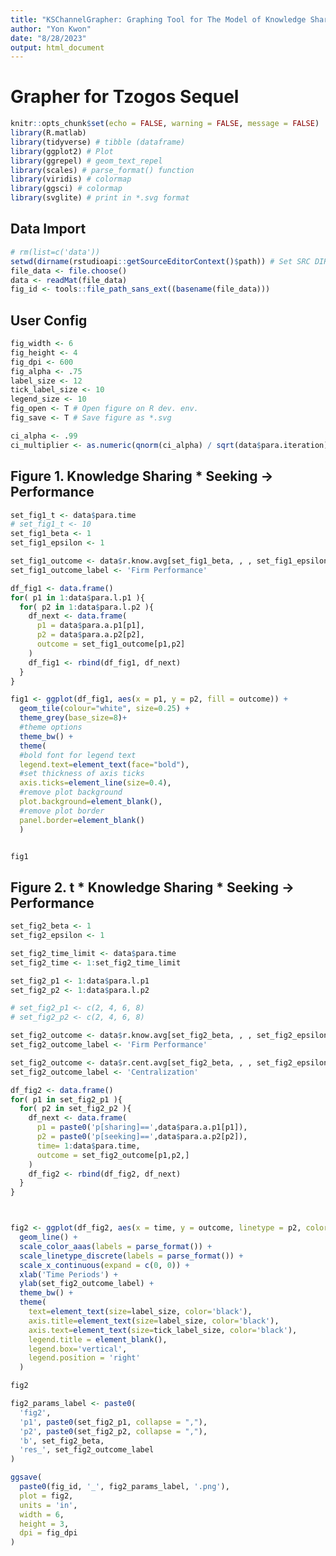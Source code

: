 ```yaml
---
title: "KSChannelGrapher: Graphing Tool for The Model of Knowledge Sharing (as opening knowledge channel)"
author: "Yon Kwon"
date: "8/28/2023"
output: html_document
---
```


# Grapher for Tzogos Sequel

```r
knitr::opts_chunk$set(echo = FALSE, warning = FALSE, message = FALSE) 
library(R.matlab)
library(tidyverse) # tibble (dataframe)
library(ggplot2) # Plot
library(ggrepel) # geom_text_repel
library(scales) # parse_format() function
library(viridis) # colormap
library(ggsci) # colormap
library(svglite) # print in *.svg format
```

## Data Import
```r
# rm(list=c('data'))
setwd(dirname(rstudioapi::getSourceEditorContext()$path)) # Set SRC DIR as WD
file_data <- file.choose()
data <- readMat(file_data)
fig_id <- tools::file_path_sans_ext((basename(file_data)))
```

## User Config
```r
fig_width <- 6
fig_height <- 4
fig_dpi <- 600
fig_alpha <- .75
label_size <- 12
tick_label_size <- 10
legend_size <- 10
fig_open <- T # Open figure on R dev. env.
fig_save <- T # Save figure as *.svg

ci_alpha <- .99
ci_multiplier <- as.numeric(qnorm(ci_alpha) / sqrt(data$para.iteration))
```

## Figure 1. Knowledge Sharing * Seeking -> Performance
```r
set_fig1_t <- data$para.time
# set_fig1_t <- 10
set_fig1_beta <- 1
set_fig1_epsilon <- 1

set_fig1_outcome <- data$r.know.avg[set_fig1_beta, , , set_fig1_epsilon, set_fig1_t]
set_fig1_outcome_label <- 'Firm Performance'

df_fig1 <- data.frame()
for( p1 in 1:data$para.l.p1 ){
  for( p2 in 1:data$para.l.p2 ){
    df_next <- data.frame(
      p1 = data$para.a.p1[p1],
      p2 = data$para.a.p2[p2],
      outcome = set_fig1_outcome[p1,p2]
    )
    df_fig1 <- rbind(df_fig1, df_next)
  }
}

fig1 <- ggplot(df_fig1, aes(x = p1, y = p2, fill = outcome)) +
  geom_tile(colour="white", size=0.25) +
  theme_grey(base_size=8)+
  #theme options
  theme_bw() +
  theme(
  #bold font for legend text
  legend.text=element_text(face="bold"),
  #set thickness of axis ticks
  axis.ticks=element_line(size=0.4),
  #remove plot background
  plot.background=element_blank(),
  #remove plot border
  panel.border=element_blank()
  )


fig1
```

## Figure 2. t * Knowledge Sharing * Seeking -> Performance
```r
set_fig2_beta <- 1
set_fig2_epsilon <- 1

set_fig2_time_limit <- data$para.time
set_fig2_time <- 1:set_fig2_time_limit

set_fig2_p1 <- 1:data$para.l.p1
set_fig2_p2 <- 1:data$para.l.p2

# set_fig2_p1 <- c(2, 4, 6, 8)
# set_fig2_p2 <- c(2, 4, 6, 8)

set_fig2_outcome <- data$r.know.avg[set_fig2_beta, , , set_fig2_epsilon, set_fig2_time]
set_fig2_outcome_label <- 'Firm Performance'

set_fig2_outcome <- data$r.cent.avg[set_fig2_beta, , , set_fig2_epsilon, set_fig2_time]
set_fig2_outcome_label <- 'Centralization'

df_fig2 <- data.frame()
for( p1 in set_fig2_p1 ){
  for( p2 in set_fig2_p2 ){
    df_next <- data.frame(
      p1 = paste0('p[sharing]==',data$para.a.p1[p1]),
      p2 = paste0('p[seeking]==',data$para.a.p2[p2]),
      time= 1:data$para.time,
      outcome = set_fig2_outcome[p1,p2,]
    )
    df_fig2 <- rbind(df_fig2, df_next)
  }
}



fig2 <- ggplot(df_fig2, aes(x = time, y = outcome, linetype = p2, color = p1)) +
  geom_line() +
  scale_color_aaas(labels = parse_format()) +
  scale_linetype_discrete(labels = parse_format()) +
  scale_x_continuous(expand = c(0, 0)) +
  xlab('Time Periods') +
  ylab(set_fig2_outcome_label) +
  theme_bw() +
  theme(
    text=element_text(size=label_size, color='black'),
    axis.title=element_text(size=label_size, color='black'),
    axis.text=element_text(size=tick_label_size, color='black'),
    legend.title = element_blank(),
    legend.box='vertical',
    legend.position = 'right'
  )

fig2

fig2_params_label <- paste0(
  'fig2',
  'p1', paste0(set_fig2_p1, collapse = ","),
  'p2', paste0(set_fig2_p2, collapse = ","),
  'b', set_fig2_beta,
  'res_', set_fig2_outcome_label
)

ggsave(
  paste0(fig_id, '_', fig2_params_label, '.png'),
  plot = fig2,
  units = 'in', 
  width = 6,
  height = 3,
  dpi = fig_dpi
)
```